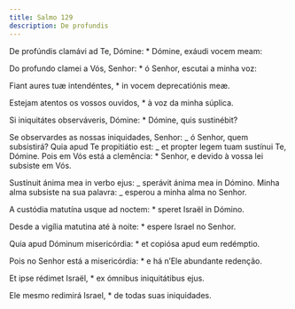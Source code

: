```yaml
---
title: Salmo 129
description: De profundis
---
```


<div class="side-by-side not-content">

De profúndis clamávi ad Te, Dómine: \* Dómine, exáudi vocem meam:

Do profundo clamei a Vós, Senhor: \* ó Senhor, escutai a minha voz:

Fiant aures tuæ intendéntes, \* in vocem deprecatiónis meæ.

Estejam atentos os vossos ouvidos, \* à voz da minha súplica.

Si iniquitátes observáveris, Dómine: \* Dómine, quis sustinébit?

Se observardes as nossas iniquidades, Senhor: _ ó Senhor, quem subsistirá? Quia apud Te propitiátio est: _ et propter legem tuam sustínui Te, Dómine. Pois em Vós está a clemência: \* Senhor, e devido à vossa lei subsiste em Vós.

Sustínuit ánima mea in verbo ejus: _ sperávit ánima mea in Dómino. Minha alma subsiste na sua palavra: _ esperou a minha alma no Senhor.

A custódia matutína usque ad noctem: \* speret Israël in Dómino.

Desde a vigília matutina até à noite: \* espere Israel no Senhor.

Quia apud Dóminum misericórdia: \* et copiósa apud eum redémptio.

Pois no Senhor está a misericórdia: \* e há n’Ele abundante redenção.

Et ipse rédimet Israël, \* ex ómnibus iniquitátibus ejus.

Ele mesmo redimirá Israel, \* de todas suas iniquidades.

</div>
